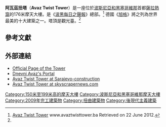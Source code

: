 {{Infobox building
|name               = 阿瓦茲扭塔
|image              = [[File:Sarajevo_Holiday_Inn.JPG|250px]]
|caption= 右側高塔為阿瓦茲扭塔
|location           = {{BIH}}，[[薩拉熱窩|薩拉熱窩]]
|latd  = 43| latm = 51| lats = 38| latNS = N
|longd = 18| longm = 24| longs = 09| longEW = E
|iso_region         = BA
|coordinates_display= title
|start_date = 2006<ref name="Bosnian">[http://www.skyscrapernews.com/news.php?ref=1228 "Bosnian Tower Round The Twist" by Skyscrapernews.com] {{webarchive|url=https://web.archive.org/web/20121022160141/http://www.skyscrapernews.com/news.php?ref=1228 |date=2012-10-22 }} Retrieved on 22 June 2012.</ref>|completion_date    = 2008
|antenna_spire      = 約{{convert|176|m|ft}}
|top_floor          = 約{{convert|150|m|ft}}
|floor_count        = 36 （5層地下室）
|elevator_count     = 5
|architect          = Faruk Kapidžić
}}

'''阿瓦茲扭塔'''（'''Avaz Twist Tower'''）是一座位於[[波斯尼亞和黑塞哥維那|波斯尼亞和黑塞哥維那]]首都[[薩拉熱窩|薩拉熱窩]]的176米摩天大樓。是《[[波黑每日之聲報|波黑每日之聲報]]》總部。<ref name="Avaz">[http://www.avaztwisttower.ba/index.php?option=com_content&view=article&id=91&Itemid=13 Avaz Twist Tower] {{Wayback|url=http://www.avaztwisttower.ba/index.php?option=com_content&view=article&id=91&Itemid=13 |date=20120924015307 }} www.avaztwisttower.ba Retrieved on 22 June 2012.</ref> 德國《[[旭格|旭格]]》將之列為世界最美的十大建築之一。塔頂是觀光臺。<ref name="Avaz"/>

==參考文獻==
{{Reflist}}

==外部連結==
{{Commonscat|Avaz Twist Tower}}
* [http://www.avaztwisttower.ba Official Page of the Tower] {{Wayback|url=http://www.avaztwisttower.ba/ |date=20131004185424 }}
* [http://www.dnevniavaz.ba Dnevni Avaz's Portal] {{Wayback|url=http://www.dnevniavaz.ba/ |date=20120129200423 }}
* [https://web.archive.org/web/20121015180927/http://www.sa-c.net/index.php/projects/sarajevo/item/84-avaz-twist-tower.html Avaz Twist Tower at Sarajevo-construction]
* [https://web.archive.org/web/20121022160141/http://www.skyscrapernews.com/news.php?ref=1228 Avaz Twist Tower at skyscrapernews.com]

{{DEFAULTSORT:Avaz Twist Tower}}
[[Category:150米至199米高的摩天大樓|Category:150米至199米高的摩天大樓]]
[[Category:波斯尼亞和黑塞哥維那摩天大樓|Category:波斯尼亞和黑塞哥維那摩天大樓]]
[[Category:2009年完工建築物|Category:2009年完工建築物]]
[[Category:扭曲建築物|Category:扭曲建築物]]
[[Category:後現代主義建築|Category:後現代主義建築]]
{{BosniaHerzegovina-stub}}
{{European building-stub}}